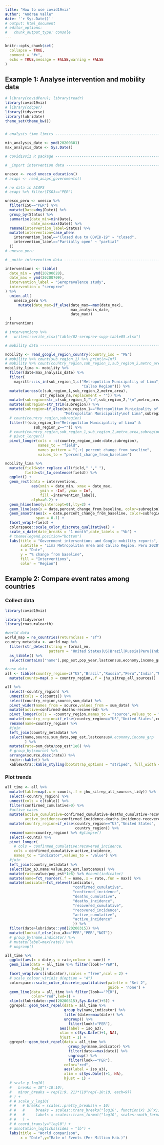 ```yaml
---
title: "How to use covid19viz"
author: "Andree Valle"
date: '`r Sys.Date()`'
# output: html_document
# editor_options: 
#   chunk_output_type: console
---
```


```r
knitr::opts_chunk$set(
  collapse = TRUE,
  comment = "#>",
  echo = TRUE,message = FALSE,warning = FALSE
)
```

## Example 1: Analyse intervention and mobility data

```r
# library(covidPeru); library(readr)
library(covid19viz)
# library(cdcper)
library(tidyverse)
library(lubridate)
theme_set(theme_bw())


# analysis time limits --------------------------------------------------------------

min_analysis_date <- ymd(20200301)
max_analysis_date <- Sys.Date()

# covid19viz R package ----------------------------------------------------

# _import intervention data ------------------------------------------------

unesco <- read_unesco_education()
# acaps <- read_acaps_governments()

# no data in ACAPS
# acaps %>% filter(ISO3=="PER")

unesco_peru <- unesco %>% 
  filter(ISO=="PER") %>% 
  mutate(Date=dmy(Date)) %>% 
  group_by(Status) %>% 
  summarise(date_min=min(Date),
            date_max=max(Date)) %>% 
  rename(intervention_label=Status) %>% 
  mutate(intervention=case_when(
    intervention_label=="Closed due to COVID-19" ~ "closed",
    intervention_label=="Partially open" ~ "partial"
  ))
# unesco_peru

# _unite intervention data -------------------------------------------------

interventions <- tibble(
  date_min = ymd(20200628), 
  date_max = ymd(20200709),
  intervention_label = "Seroprevalence study",
  intervention = "seroprev"
) %>% 
  union_all(
    unesco_peru %>% 
      mutate(date_max=if_else(date_max==max(date_max),
                              max_analysis_date,
                              date_max))
  )
interventions

# interventions %>% 
#   writexl::write_xlsx("table/02-seroprev-supp-table05.xlsx")


```

```r

# mobility data -----------------------------------------------------------

mobility <- read_google_region_country(country_iso = "PE")
# mobility %>% count(sub_region_1) %>% print(n=Inf)
# mobility %>% count(country_region,sub_region_1,sub_region_2,metro_area) %>% print(n=Inf)
mobility_lima <- mobility %>% 
  filter(date<max_analysis_date) %>% 
  filter(
    magrittr::is_in(sub_region_1,c("Metropolitan Municipality of Lima",
                                   "Callao Region"))) %>% 
  mutate(across(c(sub_region_1,sub_region_2,metro_area),
                str_replace_na,replacement = "")) %>% 
  mutate(subregion=str_c(sub_region_1,"\n",sub_region_2,"\n",metro_area)) %>% 
  mutate(subregion=str_trim(subregion)) %>% 
  mutate(subregion=if_else(sub_region_1=="Metropolitan Municipality of Lima",
                           "Metropolitan Municipality\nof Lima",subregion)) %>% 
  # count(country_region,subregion)
  filter(!(sub_region_1=="Metropolitan Municipality of Lima" &
             sub_region_2=="")) %>%
  # count(country_region,sub_region_1,sub_region_2,metro_area,subregion)
  # pivot_longer()
  pivot_longer(cols = -c(country_region_code:date,subregion),
               names_to = "field",
               names_pattern = "(.+)_percent_change_from_baseline",
               values_to = "percent_change_from_baseline")
```

```r

mobility_lima %>% 
  mutate(field=str_replace_all(field,"_"," "),
         field=str_to_sentence(field)) %>% 
  ggplot() +
  geom_rect(data = interventions,
            aes(xmin = date_min, xmax = date_max, 
                ymin = -Inf, ymax = Inf, 
                fill =intervention_label),
            alpha=0.2) +
  geom_hline(aes(yintercept=0),lty=2) +
  geom_line(aes(x = date,percent_change_from_baseline, color=subregion)) +
  geom_smooth(aes(x = date,percent_change_from_baseline, color=subregion),
              span = 0.1) +
  facet_wrap(~field) +
  colorspace::scale_color_discrete_qualitative() +
  scale_x_date(date_breaks = "1 month",date_labels = "%b") +
  # theme(legend.position="bottom")
  labs(title = "Government interventions and Google mobility reports",
       subtitle = "Lima Metropolitan Area and Callao Region, Peru 2020",
       x = "Date",
       y = "% change from baseline",
       fill = "Interventions",
       color = "Region")
```


## Example 2: Compare event rates among countries 

### Collect data

```r
library(covid19viz)
```

```r
library(tidyverse)
library(rnaturalearth)

#world data
world_map = ne_countries(returnclass = "sf")
country_metadata <- world_map %>% 
  filter(str_detect(string = formal_en,
                    pattern = "United States|US|Brazil|Russia|Peru|India|United Kingdom")) %>% 
  as_tibble() %>% 
  select(contains("name"),pop_est,pop_year,lastcensus,economy,income_grp,iso_a3)

#case data
all <- tibble(country_region=c("US","Brazil","Russia","Peru","India","United Kingdom")) %>% 
  mutate(counts=map(.x = country_region,.f = jhu_sitrep_all_sources))

all %>% 
  select(-country_region) %>% 
  unnest(cols = c(counts)) %>% 
  select(country_region,source,sum_data) %>% 
  pivot_wider(names_from = source,values_from = sum_data) %>% 
  mutate(active=confirmed-deaths-recovered) %>% 
  pivot_longer(cols = -country_region,names_to = "source",values_to = "sum_data") %>% 
  mutate(country_region=if_else(country_region=="US","United States",country_region)) %>% 
  rename(name=country_region) %>% 
  #join
  left_join(country_metadata) %>% 
  select(name,source,sum_data,pop_est,lastcensus#,economy,income_grp
         ) %>% 
  mutate(rate=sum_data/pop_est*1e6) %>% 
  # group_by(source) %>% 
  arrange(source,desc(rate)) %>% 
  knitr::kable() %>% 
  kableExtra::kable_styling(bootstrap_options = "striped", full_width = F)
```


### Plot trends

```r
all_time <- all %>% 
  mutate(table=map(.x = counts,.f = jhu_sitrep_all_sources_tidy)) %>%
  select(-country_region) %>% 
  unnest(cols = c(table)) %>%
  filter(confirmed_cumulative>0) %>% 
  #active cases
  mutate(active_cumulative=confirmed_cumulative-deaths_cumulative-recovered_cumulative,
         active_incidence=confirmed_incidence-deaths_incidence-recovered_incidence) %>% 
  mutate(country_region=if_else(country_region=="US","United States",
                                country_region)) %>% 
  rename(name=country_region) %>% #glimpse() 
  select(-counts) %>% 
  pivot_longer(
    # cols = confirmed_cumulative:recovered_incidence,
    cols = confirmed_cumulative:active_incidence,
    names_to = "indicator",values_to = "value") %>% 
  #join
  left_join(country_metadata) %>% 
  select(iso_a3,name:value,pop_est,lastcensus) %>% 
  mutate(rate=value/pop_est*1e6) %>% #count(indicator)
  mutate(name=fct_reorder(.f = name,.x = rate,.fun = max)) %>% 
  mutate(indicator=fct_relevel(indicator,
                               "confirmed_cumulative",
                               "confirmed_incidence",
                               "deaths_cumulative",
                               "deaths_incidence",
                               "recovered_cumulative",
                               "recovered_incidence",
                               "active_cumulative",
                               "active_incidence"
                               )) %>% 
  filter(date>lubridate::ymd(20200315)) %>% 
  mutate(look=if_else(iso_a3=="PER","PER","NOT"))
  # group_by(name,indicator) %>% 
  # mutate(label=max(rate)) %>% 
  # ungroup()

all_time %>% 
  ggplot(aes(x = date,y = rate,colour = name)) +
  geom_line(data = all_time %>% filter(look!="PER"),
            lwd=1) +
  facet_wrap(vars(indicator),scales = "free",ncol = 2) +
  # scale_colour_viridis_d(option = "A")
  colorspace::scale_color_discrete_qualitative(palette = "Set 2",
                                               guide = 'none') +
  geom_line(data = all_time %>% filter(look=="PER"),
            color="red",lwd=1) +
  xlim(c(lubridate::ymd(20200315),Sys.Date()+5)) +
  ggrepel::geom_text_repel(data = all_time %>% 
                           group_by(name,indicator) %>% 
                           filter(date==max(date)) %>% 
                           ungroup() %>% 
                             filter(look!="PER"),
                         aes(label = iso_a3),
                         xlim = c(Sys.Date()+1, NA),
                         hjust = 1) +
  ggrepel::geom_text_repel(data = all_time %>% 
                             group_by(name,indicator) %>% 
                             filter(date==max(date)) %>% 
                             ungroup() %>% 
                             filter(look=="PER"),
                           color="red",
                           aes(label = iso_a3),
                           xlim = c(Sys.Date()+1, NA),
                           hjust = 1) +
  # scale_y_log10(
  #   breaks = 10^(-10:10), 
  #   minor_breaks = rep(1:9, 21)*(10^rep(-10:10, each=9))
  # ) +
  # # scale_y_log10(
  # #   # breaks = scales::pretty_breaks(n = 10)
  # #   #     breaks = scales::trans_breaks("log10", function(x) 10^x),
  # #   #     labels = scales::trans_format("log10", scales::math_format(10^.x))
  # #   ) +
  # # coord_trans(y="log10") +
  # annotation_logticks(sides = "lb") +
  labs(title = "World comparison",
       x = "Date",y="Rate of Events (Per Million Hab.)")
```

